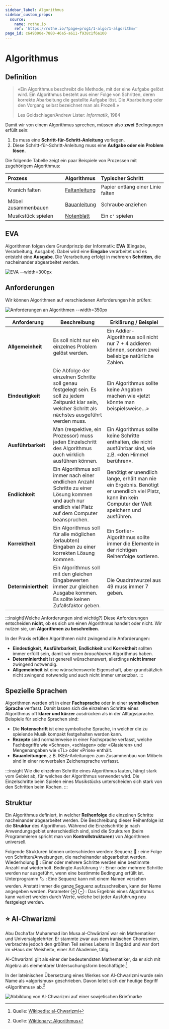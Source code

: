 ```yaml
---
sidebar_label: Algorithmus
sidebar_custom_props:
  source:
    name: rothe.io
    ref: 'https://rothe.io/?page=prog1/1-algo/1-algorithm/'
page_id: c649390e-7880-46a5-a611-f938c1f6a100
---
```


# Algorithmus

## Definition

> «Ein Algorithmus beschreibt die Methode, mit der eine Aufgabe gelöst wird. Ein Algorithmus besteht aus einer Folge von Schritten, deren korrekte Abarbeitung die gestellte Aufgabe löst. Die Abarbeitung oder den Vorgang selbst bezeichnet man als Prozeß.»
> 
> Les Goldschlager/Andrew Lister: *Informatik*, 1984


Damit wir von einem Algorithmus sprechen, müssen also **zwei** Bedingungen erfüllt sein:
1. Es muss eine **Schritt-für-Schritt-Anleitung** vorliegen.
2. Diese Schritt-für-Schritt-Anleitung muss eine **Aufgabe oder ein Problem lösen**.

Die folgende Tabelle zeigt ein paar Beispiele von Prozessen mit zugehörigem Algorithmus:

| Prozess             | Algorithmus                             | Typischer Schritt                 |
|:--------------------|:----------------------------------------|:----------------------------------|
| Kranich falten      | [Faltanleitung](./02-Faltanleitung.mdx) | Papier entlang einer Linie falten |
| Möbel zusammenbauen | [Bauanleitung](./03-Bauanleitung.mdx)   | Schraube anziehen                 |
| Musikstück spielen  | [Notenblatt](./05-Notenblatt.mdx)       | Ein `c'` spielen                  |

## EVA
Algorithmen folgen dem Grundprinzip der Informatik: **EVA** (Eingabe, Verarbeitung, Ausgabe). Dabei wird eine **Eingabe** verarbeitet und es entsteht eine **Ausgabe**. Die Verarbeitung erfolgt in mehreren **Schritten**, die nacheinander abgearbeitet werden.

![EVA --width=300px](./images/eva.svg)

## Anforderungen
Wir können Algorithmen auf verschiedenen Anforderungen hin prüfen:

![Anforderungen an Algorithmen --width=350px](./images/anforderungen.png)

| Anforderung          | Beschreibung                                                                                                                                              | Erklärung / Beispiel                                                                                                                                 |
|----------------------|-----------------------------------------------------------------------------------------------------------------------------------------------------------|------------------------------------------------------------------------------------------------------------------------------------------------------|
| **Allgemeinheit**    | Es soll nicht nur ein einzelnes Problem gelöst werden.                                                                                                    | Ein Addier-Algorithmus soll nicht nur 7 + 4 addieren können, sondern zwei beliebige natürliche Zahlen.                                                    |
| **Eindeutigkeit**    | Die Abfolge der einzelnen Schritte soll genau festgelegt sein. Es soll zu jedem Zeitpunkt klar sein, welcher Schritt als nächstes ausgeführt werden muss. | Ein Algorithmus sollte keine Angaben machen wie «jetzt könnte man beispielsweise…»                                                                   |
| **Ausführbarkeit**   | Man (respektive, ein Prozessor) muss jeden Einzelschritt des Algorithmus auch wirklich ausführen können.                                                  | Ein Algorithmus sollte keine Schritte enthalten, die nicht ausführbar sind, wie z.B. «den Himmel berühren».                                          |
| **Endlichkeit**      | Ein Algorithmus soll immer nach einer endlichen Anzahl Schritte zu einer Lösung kommen und auch nur endlich viel Platz auf dem Computer beanspruchen.     | Benötigt er unendlich lange, erhält man nie ein Ergebnis. Benötigt er unendlich viel Platz, kann ihn kein Computer der Welt speichern und ausführen. |
| **Korrektheit**      | Ein Algorithmus soll für alle möglichen (erlaubten) Eingaben zu einer korrekten Lösung kommen.                                                            | Ein Sortier-Algorithmus sollte immer die Elemente in der richtigen Reihenfolge sortieren.                                                            |
| **Determiniertheit** | Ein Algorithmus soll mit den gleichen Eingabewerten immer zur gleichen Ausgabe kommen. Es sollte keinen Zufallsfaktor geben.                              | Die Quadratwurzel aus 49 muss immer 7 geben.                                                                                                         |

:::insight[Welche Anforderungen sind wichtig?]
Diese Anforderungen entscheiden **nicht**, ob es sich um einen Algorithmus handelt oder nicht. Wir nutzen sie, um **Algorithmen zu beschreiben**.

In der Praxis erfüllen Algorithmen nicht zwingend alle Anforderungen:
- **Eindeutigkeit**, **Ausführbarkeit**, **Endlichkeit** und **Korrektheit** sollten immer erfüllt sein, damit wir einen _brauchbaren_ Algorithmus haben.
- **Determiniertheit** ist generell wünschenswert, allerdings **nicht immer** zwingend notwendig.
- **Allgemeinheit** ist eine wünschenswerte Eigenschaft, aber grundsätzlich nicht zwingend notwendig und auch nicht immer umsetzbar.
:::


## Spezielle Sprachen
Algorithmen werden oft in einer **Fachsprache** oder in einer **symbolischen Sprache** verfasst. Damit lassen sich die einzelnen Schritte eines Algorithmus oft **klarer und kürzer** ausdrücken als in der Alltagssprache. Beispiele für solche Sprachen sind:

- Die **Notenschrift** ist eine symbolische Sprache, in welcher die zu spielende Musik kompakt festgehalten werden kann.
- **Rezepte** sind normalerweise in einer Fachsprache verfasst, welche Fachbegriffe wie «Schnee», «schlagen» oder «Glasieren» und Mengenangaben wie «TL» oder «Prise» enthält.
- **Bauanleitungen**, z.B. IKEA-Anleitungen zum Zusammenbau von Möbeln sind in einer nonverbalen Zeichensprache verfasst.

:::insight
Wie die einzelnen Schritte eines Algorithmus lauten, hängt stark vom Gebiet ab, für welches der Algorithmus verwendet wird. Die Einzelschritte beim Spielen eines Musikstücks unterscheiden sich stark von den Schritten beim Kochen.
:::

## Struktur
Ein Algorithmus definiert, in welcher **Reihenfolge** die einzelnen Schritte nacheinander abgearbeitet werden. Die Beschreibung dieser Reihenfolge ist die **Struktur** des Algorithmus. Während die Einzelschritte je nach Anwendungsgebiet unterschiedlich sind, sind die Strukturen (beim Programmieren spricht man von **Kontrollstrukturen**) von Algorithmen universell.

Folgende Strukturen können unterschieden werden:
Sequenz 👣
: eine Folge von Schritten/Anweisungen, die nacheinander abgearbeitet werden.
Wiederholung 🔁
: Einer oder mehrere Schritte werden eine bestimmte Anzahl mal wiederholt.
Bedingte Ausführung ⑂
: Einer oder mehrere Schritte werden nur ausgeführt, wenn eine bestimmte Bedingung erfüllt ist.
Unterprogramm 🏷
: Eine Sequenz kann mit einem Namen versehen werden. Anstatt immer die ganze Sequenz aufzuschreiben, kann der Name angegeben werden.
Parameter ⊕ ⊖
: Das Ergebnis eines Algorithmus kann variiert werden durch Werte, welche bei jeder Ausführung neu festgelegt werden.


## ⭐️ Al-Chwarizmi

Abu Dschaʿfar Muhammad ibn Musa al-Chwārizmī war ein Mathematiker und Universalgelehrter. Er stammte zwar aus dem iranischen Choresmien, verbrachte jedoch den größten Teil seines Lebens in Bagdad und war dort im «Haus der Weisheit», einer Art Akademie, tätig.

Al-Chwarizmi gilt als einer der bedeutendsten Mathematiker, da er sich mit Algebra als elementarer Untersuchungsform beschäftigte.[^1]

In der lateinischen Übersetzung eines Werkes von Al-Chwarizmi wurde sein Name als «algorismus» geschrieben. Davon leitet sich der heutige Begriff «Algorithmus» ab.[^2]

![Abbildung von Al-Chwarizmi auf einer sowjetischen Briefmarke](images/al-chwarizmi.png)



[^1]: Quelle: [Wikipedia: al-Chwarizmi](https://de.wikipedia.org/wiki/Al-Chwarizmi)
[^2]: Quelle: [Wiktionary: Algorithmus](https://de.wiktionary.org/wiki/Algorithmus)
